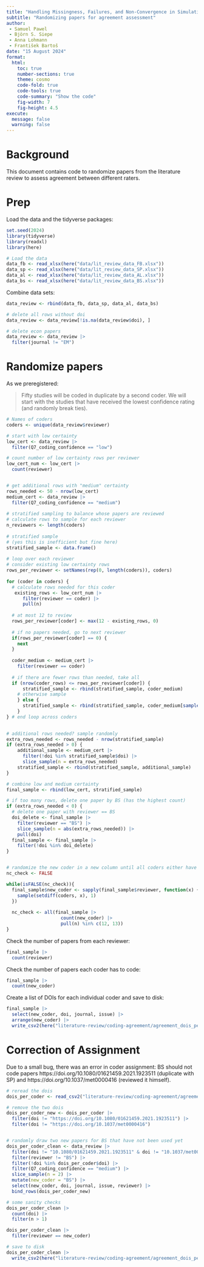 ```yaml
---
title: "Handling Missingness, Failures, and Non-Convergence in Simulation Studies"
subtitle: "Randomizing papers for agreement assessment"
author: 
 - Samuel Pawel
 - Björn S. Siepe
 - Anna Lohmann
 - František Bartoš
date: "15 August 2024"
format:
  html:
    toc: true
    number-sections: true
    theme: cosmo
    code-fold: true
    code-tools: true
    code-summary: "Show the code"
    fig-width: 7
    fig-height: 4.5
execute:
  message: false
  warning: false
---
```


# Background
This document contains code to randomize papers from the literature review to assess agreement between different raters.

# Prep

Load the data and the tidyverse packages: 
```r
set.seed(2024)
library(tidyverse)
library(readxl)
library(here)

# Load the data
data_fb <- read_xlsx(here("data/lit_review_data_FB.xlsx"))
data_sp <- read_xlsx(here("data/lit_review_data_SP.xlsx"))
data_al <- read_xlsx(here("data/lit_review_data_AL.xlsx"))
data_bs <- read_xlsx(here("data/lit_review_data_BS.xlsx"))

```

Combine data sets: 
```r
data_review <- rbind(data_fb, data_sp, data_al, data_bs)

# delete all rows without doi
data_review <- data_review[!is.na(data_review$doi), ]

# delete econ papers
data_review <- data_review |> 
  filter(journal != "EM")


```




# Randomize papers

As we preregistered:

> Fifty studies will be coded in duplicate by a second coder. We will start with the studies that have received the lowest confidence rating (and randomly break ties). 

```r
# Names of coders
coders <- unique(data_review$reviewer)

# start with low certainty
low_cert <- data_review |> 
  filter(Q7_coding_confidence == "low")

# count number of low certainty rows per reviewer
low_cert_num <- low_cert |> 
  count(reviewer)


# get additional rows with "medium" certainty
rows_needed <- 50 - nrow(low_cert)
medium_cert <- data_review |> 
  filter(Q7_coding_confidence == "medium")
  
# stratified sampling to balance whose papers are reviewed
# calculate rows to sample for each reviewer
n_reviewers <- length(coders)
  
# stratified sample
# (yes this is inefficient but fine here)
stratified_sample <- data.frame()
  
# loop over each reviewer
# consider existing low certainty rows
rows_per_reviewer <- setNames(rep(0, length(coders)), coders)
  
for (coder in coders) {
  # calculate rows needed for this coder 
   existing_rows <- low_cert_num |> 
      filter(reviewer == coder) |> 
      pull(n)
   
  # at most 12 to review
  rows_per_reviewer[coder] <- max(12 - existing_rows, 0)
  
  # if no papers needed, go to next reviewer
  if(rows_per_reviewer[coder] == 0) {
    next
  }
    
  coder_medium <- medium_cert |> 
    filter(reviewer == coder)
    
  # if there are fewer rows than needed, take all
  if (nrow(coder_rows) <= rows_per_reviewer[coder]) {
      stratified_sample <- rbind(stratified_sample, coder_medium)
    # otherwise sample
    } else {
      stratified_sample <- rbind(stratified_sample, coder_medium[sample(1:nrow(coder_medium), rows_per_reviewer[coder]), ])
    }
} # end loop across coders

  
# additional rows needed? sample randomly
extra_rows_needed <- rows_needed - nrow(stratified_sample)
if (extra_rows_needed > 0) {
    additional_sample <- medium_cert |>
      filter(!doi %in% stratified_sample$doi) |>
      slice_sample(n = extra_rows_needed)
    stratified_sample <- rbind(stratified_sample, additional_sample)
}

# combine low and medium certainty
final_sample <- rbind(low_cert, stratified_sample)

# if too many rows, delete one paper by BS (has the highest count)
if (extra_rows_needed < 0) {
  # delete one paper with reviewer == BS
  doi_delete <- final_sample |>
    filter(reviewer == "BS") |>
    slice_sample(n = abs(extra_rows_needed)) |>
    pull(doi)
  final_sample <- final_sample |>
    filter(!doi %in% doi_delete)
}


# randomize the new coder in a new column until all coders either have 12 or 13 papers
nc_check <- FALSE

while(isFALSE(nc_check)){
  final_sample$new_coder <- sapply(final_sample$reviewer, function(x) {
    sample(setdiff(coders, x), 1)
  })
  
  nc_check <- all(final_sample |>
                    count(new_coder) |>
                    pull(n) %in% c(12, 13))
}
```

Check the number of papers from each reviewer:
```r
final_sample |>
  count(reviewer)
```

Check the number of papers each coder has to code:
```r
final_sample |> 
  count(new_coder)
```


Create a list of DOIs for each individual coder and save to disk:
```r
final_sample |> 
  select(new_coder, doi, journal, issue) |> 
  arrange(new_coder) |> 
  write_csv2(here("literature-review/coding-agreement/agreement_dois_per_coder.csv"))
```


# Correction of Assignment

Due to a small bug, there was an error in coder assignment: BS should not code papers 
https://doi.org/10.1080/01621459.2021.1923511 (duplicate with SP) and https://doi.org/10.1037/met0000416 (reviewed it himself). 

```r
# reread the dois
dois_per_coder <- read_csv2("literature-review/coding-agreement/agreement_dois_per_coder.csv")

# remove the two dois
dois_per_coder_new <- dois_per_coder |>
  filter(doi != "https://doi.org/10.1080/01621459.2021.1923511") |> 
  filter(doi != "https://doi.org/10.1037/met0000416")


# randomly draw two new papers for BS that have not been used yet
dois_per_coder_clean <- data_review |> 
  filter(doi != "10.1080/01621459.2021.1923511" & doi != "10.1037/met0000416") |> 
  filter(reviewer != "BS") |>
  filter(!doi %in% dois_per_coder$doi) |> 
  filter(Q7_coding_confidence == "medium") |> 
  slice_sample(n = 2) |>
  mutate(new_coder = "BS") |> 
  select(new_coder, doi, journal, issue, reviewer) |>  
  bind_rows(dois_per_coder_new)

# some sanity checks
dois_per_coder_clean |> 
  count(doi) |> 
  filter(n > 1)

dois_per_coder_clean |> 
  filter(reviewer == new_coder)

# save to disk
dois_per_coder_clean |> 
  write_csv2(here("literature-review/coding-agreement/agreement_dois_per_coder_new.csv"))

```



